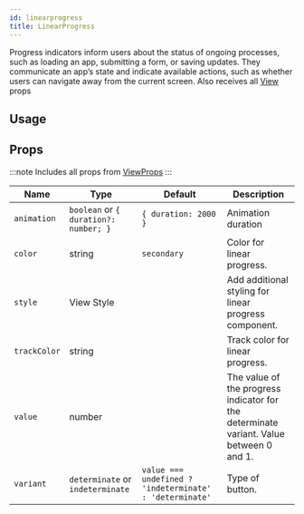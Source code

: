 ```yaml
---
id: linearprogress
title: LinearProgress
---
```



Progress indicators inform users about the status of ongoing processes, such as loading an app, submitting a form, or saving updates.
They communicate an app’s state and indicate available actions, such as whether users can navigate away from the current screen.
Also receives all [View](https://reactnative.dev/docs/view#props) props

## Usage

<Usage />

## Props

:::note
Includes all props from [ViewProps](https://reactnative.dev/docs/view#props)
:::

<div class='table-responsive'>

| Name         | Type                                  | Default                                                 | Description                                                                             |
| ------------ | ------------------------------------- | ------------------------------------------------------- | --------------------------------------------------------------------------------------- |
| `animation`  | `boolean` or `{ duration?: number; }` | `{ duration: 2000 }`                                    | Animation duration                                                                      |
| `color`      | string                                | `secondary`                                             | Color for linear progress.                                                              |
| `style`      | View Style                            |                                                         | Add additional styling for linear progress component.                                   |
| `trackColor` | string                                |                                                         | Track color for linear progress.                                                        |
| `value`      | number                                |                                                         | The value of the progress indicator for the determinate variant. Value between 0 and 1. |
| `variant`    | `determinate` or `indeterminate`      | `value === undefined ? 'indeterminate' : 'determinate'` | Type of button.                                                                         |

</div>
